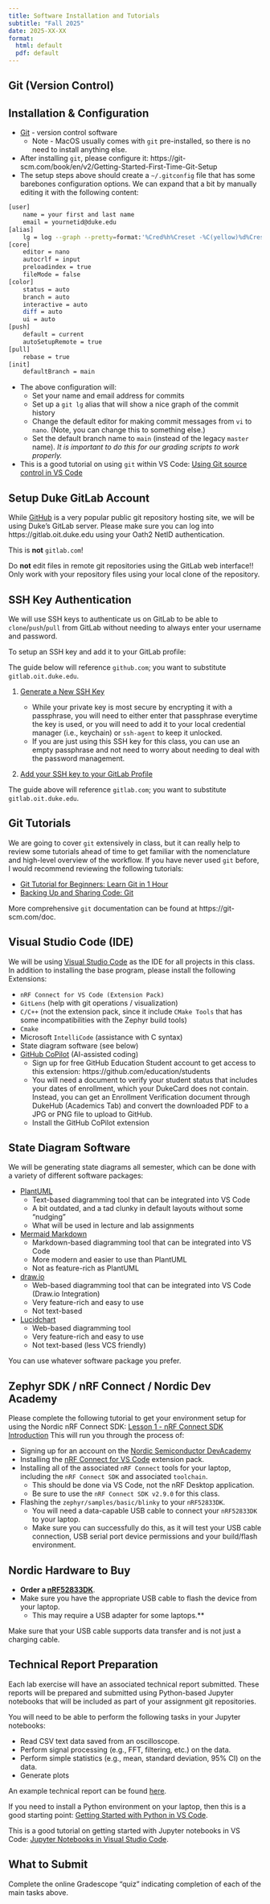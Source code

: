 ```yaml
---
title: Software Installation and Tutorials
subtitle: "Fall 2025"
date: 2025-XX-XX
format:
  html: default
  pdf: default
---
```

## Git (Version Control)

## Installation \& Configuration

* [Git](https://git-scm.com/) - version control software
  * Note - MacOS usually comes with `git` pre-installed, so there is no need to install anything else.
* After installing `git`, please configure it: https://git-scm.com/book/en/v2/Getting-Started-First-Time-Git-Setup
* The setup steps above should create a `~/.gitconfig` file that has some barebones configuration options.  We can expand that a bit by manually editing it with the following content:

```sh
[user]
    name = your first and last name
    email = yournetid@duke.edu
[alias]
    lg = log --graph --pretty=format:'%Cred%h%Creset -%C(yellow)%d%Creset %s %Cgreen(%cr) %C(bold blue)<%an>%Creset' --abbrev-commit --date=relative
[core]
    editor = nano
    autocrlf = input
    preloadindex = true
    fileMode = false
[color]
    status = auto
    branch = auto
    interactive = auto
    diff = auto
    ui = auto
[push]
    default = current
    autoSetupRemote = true
[pull]
    rebase = true
[init]
    defaultBranch = main
```

* The above configuration will:
  * Set your name and email address for commits
  * Set up a `git lg` alias that will show a nice graph of the commit history
  * Change the default editor for making commit messages from `vi` to `nano`.  (Note, you can change this to something else.)
  * Set the default branch name to `main` (instead of the legacy `master` name).  *It is important to do this for our grading scripts to work properly.*
* This is a good tutorial on using `git` within VS Code: [Using Git source control in VS Code](https://code.visualstudio.com/docs/sourcecontrol/overview)

## Setup Duke GitLab Account

While [GitHub](https://github.com) is a very popular public git repository hosting site, we will be using Duke's GitLab server.  Please make sure you can log into https://gitlab.oit.duke.edu using your Oath2 NetID authentication.

::: callout-warning
This is **not** `gitlab.com`!
:::

::: callout-caution
Do **not** edit files in remote git repositories using the GitLab web
interface!!  Only work with your repository files using your local clone of the
repository.
:::

## SSH Key Authentication

<!-- TODO: don't link to websites; just show the commands here explicitly -->
We will use SSH keys to authenticate us on GitLab to be able to `clone`/`push`/`pull` from GitLab without needing to always enter your username and password.

To setup an SSH key and add it to your GitLab profile:

::: callout-warning
The guide below will reference `github.com`; you want to substitute `gitlab.oit.duke.edu`.
:::

1. [Generate a New SSH Key](https://docs.github.com/en/authentication/connecting-to-github-with-ssh/generating-a-new-ssh-key-and-adding-it-to-the-ssh-agent)

    * While your private key is most secure by encrypting it with a passphrase, you will need to either enter that passphrase everytime the key is used, or you will need to add it to your local credential manager (i.e., keychain) or `ssh-agent` to keep it unlocked.  
    * If you are just using this SSH key for this class, you can use an empty passphrase and not need to worry about needing to deal with the password management.
2. [Add your SSH key to your GitLab Profile](https://linuxhint.com/add-and-configure-ssh-key-on-gitlab)

::: callout-warning
The guide above will reference `gitlab.com`; you want to substitute `gitlab.oit.duke.edu`.
:::

## Git Tutorials

We are going to cover `git` extensively in class, but it can really help to review some tutorials ahead of time to get familiar with the nomenclature and high-level overview of the workflow.  If you have never used `git` before, I would recommend reviewing the following tutorials:

* [Git Tutorial for Beginners: Learn Git in 1 Hour](https://www.youtube.com/watch?v=8JJ101D3knE)
* [Backing Up and Sharing Code: Git](https://pathways.duke.edu/modulepage/135)

More comprehensive `git` documentation can be found at https://git-scm.com/doc.

## Visual Studio Code (IDE)

We will be using [Visual Studio Code](https://code.visualstudio.com/) as the IDE for all projects in this class.  In addition to installing the base program, please install the following Extensions:

* `nRF Connect for VS Code (Extension Pack)`
* `GitLens` (help with git operations / visualization)
* `C/C++` (not the extension pack, since it include `CMake Tools` that has some incompatibilities with the Zephyr build tools)
* `Cmake`
* Microsoft `IntelliCode` (assistance with C syntax)
* State diagram software (see below)
* [GitHub CoPilot](https://code.visualstudio.com/docs/copilot/overview) (AI-assisted coding)
  * Sign up for free GitHub Education Student account to get access to this extension: https://github.com/education/students
  * You will need a document to verify your student status that includes your dates of enrollment, which your DukeCard does not contain.  Instead, you can get an Enrollment Verification document through DukeHub (Academics Tab) and convert the downloaded PDF to a JPG or PNG file to upload to GitHub.
  * Install the GitHub CoPilot extension

## State Diagram Software

We will be generating state diagrams all semester, which can be done with a variety of different software packages:

* [PlantUML](https://plantuml.com/)
  * Text-based diagramming tool that can be integrated into VS Code
  * A bit outdated, and a tad clunky in default layouts without some "nudging"
  * What will be used in lecture and lab assignments
* [Mermaid Markdown](https://mermaid-js.github.io/mermaid/#/)
  * Markdown-based diagramming tool that can be integrated into VS Code
  * More modern and easier to use than PlantUML
  * Not as feature-rich as PlantUML
* [draw.io](https://app.diagrams.net/)
  * Web-based diagramming tool that can be integrated into VS Code (Draw.io Integration)
  * Very feature-rich and easy to use
  * Not text-based
* [Lucidchart](https://www.lucidchart.com/)
  * Web-based diagramming tool 
  * Very feature-rich and easy to use
  * Not text-based (less VCS friendly)

You can use whatever software package you prefer.

## Zephyr SDK / nRF Connect / Nordic Dev Academy

Please complete the following tutorial to get your environment setup for using the Nordic nRF Connect SDK: [Lesson 1 - nRF Connect SDK Introduction](https://academy.nordicsemi.com/lessons/lesson-1-nrf-connect-sdk-introduction/)  This will run you through the process of:
  
* Signing up for an account on the [Nordic Semiconductor DevAcademy](https://academy.nordicsemi.com/courses/nrf-connect-sdk-fundamentals/)
* Installing the [nRF Connect for VS Code](https://nrfconnect.github.io/vscode-nrf-connect/index.html) extension pack.
* Installing all of the associated `nRF Connect` tools for your laptop, including the `nRF Connect SDK` and associated `toolchain`.
  * This should be done via VS Code, not the nRF Desktop application.
  * Be sure to use the `nRF Connect SDK v2.9.0` for this class.
* Flashing the `zephyr/samples/basic/blinky` to your `nRF52833DK`.  
  * You will need a data-capable USB cable to connect your `nRF52833DK` to your laptop.
  * Make sure you can successfully do this, as it will test your USB cable connection, USB serial port device permissions and your build/flash environment.

## Nordic Hardware to Buy

* **Order a [nRF52833DK](https://www.nordicsemi.com/Products/Development-hardware/nrf52833-dk)**. 
* Make sure you have the appropriate USB cable to flash the device from your laptop.
  * This may require a USB adapter for some laptops.**  

::: callout-important
Make sure that your USB cable supports data transfer and is not just a charging
cable.
:::

<!-- TODO: move this to a dedicated page -->
## Technical Report Preparation

Each lab exercise will have an associated technical report submitted.  These reports will be prepared and submitted using Python-based Jupyter notebooks that will be included as part of your assignment git repositories.

You will need to be able to perform the following tasks in your Jupyter notebooks:

* Read CSV text data saved from an oscilloscope.
* Perform signal processing (e.g., FFT, filtering, etc.) on the data.
* Perform simple statistics (e.g., mean, standard deviation, 95% CI) on the data.
* Generate plots

An example technical report can be found [here](https://gitlab.oit.duke.edu/EmbeddedMedicalDevices/technical_report_example).

<!-- TODO: make this a dedicated page -->
If you need to install a Python environment on your laptop, then this is a good starting point: [Getting Started with Python in VS Code](https://code.visualstudio.com/docs/python/python-tutorial).

This is a good tutorial on getting started with Jupyter notebooks in VS Code: [Jupyter Notebooks in Visual Studio Code](https://code.visualstudio.com/docs/python/jupyter-support).

<!-- TODO: maybe eliminate this? -->
## What to Submit

Complete the online Gradescope "quiz" indicating completion of each of the main tasks above.
